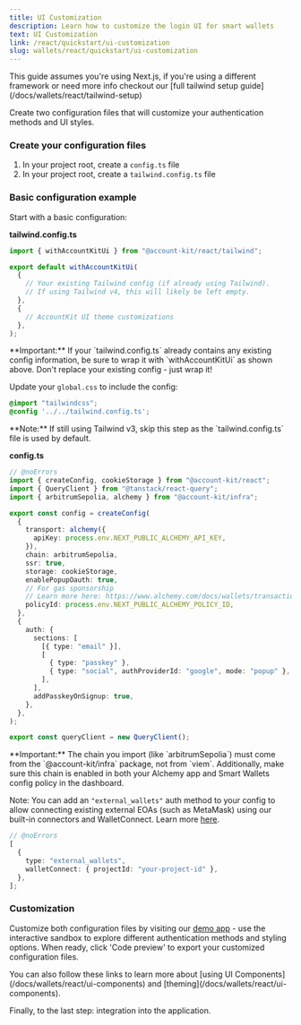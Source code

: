 ```yaml
---
title: UI Customization
description: Learn how to customize the login UI for smart wallets
text: UI Customization
link: /react/quickstart/ui-customization
slug: wallets/react/quickstart/ui-customization
---
```


<Tip>
  This guide assumes you're using Next.js, if you're using a different framework
  or need more info checkout our [full tailwind setup
  guide](/docs/wallets/react/tailwind-setup)
</Tip>

Create two configuration files that will customize your authentication methods and UI styles.

### Create your configuration files

1. In your project root, create a `config.ts` file
2. In your project root, create a `tailwind.config.ts` file

### Basic configuration example

Start with a basic configuration:

**tailwind.config.ts**

```ts tailwind.config.ts
import { withAccountKitUi } from "@account-kit/react/tailwind";

export default withAccountKitUi(
  {
    // Your existing Tailwind config (if already using Tailwind).
    // If using Tailwind v4, this will likely be left empty.
  },
  {
    // AccountKit UI theme customizations
  },
);
```

<Tip>
  **Important:** If your `tailwind.config.ts` already contains any existing
  config information, be sure to wrap it with `withAccountKitUi` as shown above.
  Don't replace your existing config - just wrap it!
</Tip>

Update your `global.css` to include the config:

```css global.css
@import "tailwindcss";
@config '../../tailwind.config.ts';
```

<Tip>
  **Note:** If still using Tailwind v3, skip this step as the
  `tailwind.config.ts` file is used by default.
</Tip>

**config.ts**

```ts twoslash src/config.ts
// @noErrors
import { createConfig, cookieStorage } from "@account-kit/react";
import { QueryClient } from "@tanstack/react-query";
import { arbitrumSepolia, alchemy } from "@account-kit/infra";

export const config = createConfig(
  {
    transport: alchemy({
      apiKey: process.env.NEXT_PUBLIC_ALCHEMY_API_KEY,
    }),
    chain: arbitrumSepolia,
    ssr: true,
    storage: cookieStorage,
    enablePopupOauth: true,
    // For gas sponsorship
    // Learn more here: https://www.alchemy.com/docs/wallets/transactions/sponsor-gas
    policyId: process.env.NEXT_PUBLIC_ALCHEMY_POLICY_ID,
  },
  {
    auth: {
      sections: [
        [{ type: "email" }],
        [
          { type: "passkey" },
          { type: "social", authProviderId: "google", mode: "popup" },
        ],
      ],
      addPasskeyOnSignup: true,
    },
  },
);

export const queryClient = new QueryClient();
```

<Tip>
  **Important:** The chain you import (like `arbitrumSepolia`) must come from
  the `@account-kit/infra` package, not from `viem`. Additionally, make sure
  this chain is enabled in both your Alchemy app and Smart Wallets config policy
  in the dashboard.
</Tip>

Note:
You can add an `"external_wallets"` auth method to your config to allow connecting existing external EOAs (such as MetaMask) using our built-in connectors and WalletConnect. Learn more [here](/wallets/react/login-methods/eoa-login).

```ts twoslash
// @noErrors
[
  {
    type: "external_wallets",
    walletConnect: { projectId: "your-project-id" },
  },
];
```

### Customization

Customize both configuration files by visiting our [demo app](https://demo.alchemy.com/) - use the interactive sandbox to explore different authentication methods and styling options. When ready, click 'Code preview' to export your customized configuration files.

<Tip>
  You can also follow these links to learn more about [using UI
  Components](/docs/wallets/react/ui-components) and
  [theming](/docs/wallets/react/ui-components).
</Tip>

Finally, to the last step: integration into the application.
